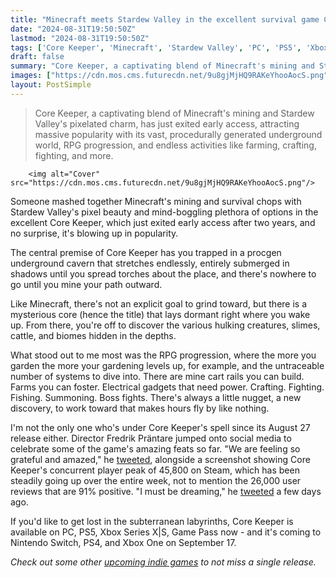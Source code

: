 ```yaml
---
title: "Minecraft meets Stardew Valley in the excellent survival game Core Keeper, and it's huge 1.0 launch makes its creator feel he 'must be dreaming'"
date: "2024-08-31T19:50:50Z"
lastmod: "2024-08-31T19:50:50Z"
tags: ['Core Keeper', 'Minecraft', 'Stardew Valley', 'PC', 'PS5', 'Xbox Series X|S', 'Game Pass', 'Nintendo Switch', 'PS4', 'Xbox One', 'Indie Game', 'Survival', 'Sandbox', 'RPG', 'Adventure', 'Early Access']
draft: false
summary: "Core Keeper, a captivating blend of Minecraft's mining and Stardew Valley's pixelated charm, has just exited early access, attracting massive popularity with its vast, procedurally generated underground world, RPG progression, and endless activities like farming, crafting, fighting, and more."
images: ["https://cdn.mos.cms.futurecdn.net/9u8gjMjHQ9RAKeYhooAocS.png"]
layout: PostSimple
---
```

> Core Keeper, a captivating blend of Minecraft's mining and Stardew Valley's pixelated charm, has just exited early access, attracting massive popularity with its vast, procedurally generated underground world, RPG progression, and endless activities like farming, crafting, fighting, and more.


        <img alt="Cover" src="https://cdn.mos.cms.futurecdn.net/9u8gjMjHQ9RAKeYhooAocS.png"/>
        
Someone mashed together Minecraft's mining and survival chops with Stardew Valley's pixel beauty and mind-boggling plethora of options in the excellent Core Keeper, which just exited early access after two years, and no surprise, it's blowing up in popularity.

The central premise of Core Keeper has you trapped in a procgen underground cavern that stretches endlessly, entirely submerged in shadows until you spread torches about the place, and there's nowhere to go until you mine your path outward. 

Like Minecraft, there's not an explicit goal to grind toward, but there is a mysterious core (hence the title) that lays dormant right where you wake up. From there, you're off to discover the various hulking creatures, slimes, cattle, and biomes hidden in the depths. 

What stood out to me most was the RPG progression, where the more you garden the more your gardening levels up, for example, and the untraceable number of systems to dive into. There are mine cart rails you can build. Farms you can foster. Electrical gadgets that need power. Crafting. Fighting. Fishing. Summoning. Boss fights. There's always a little nugget, a new discovery, to work toward that makes hours fly by like nothing. 

I'm not the only one who's under Core Keeper's spell since its August 27 release either. Director Fredrik Präntare jumped onto social media to celebrate some of the game's amazing feats so far. "We are feeling so grateful and amazed," he [tweeted](https://x.com/prantare/status/1829870036024246660), alongside a screenshot showing Core Keeper's concurrent player peak of 45,800 on Steam, which has been steadily going up over the entire week, not to mention the 26,000 user reviews that are 91% positive. "I must be dreaming," he [tweeted](https://x.com/prantare/status/1829160217571143944?s=46&t=TkWNGWhAsug6XjA07483vA) a few days ago.

If you'd like to get lost in the subterranean labyrinths, Core Keeper is available on PC, PS5, Xbox Series X|S, Game Pass now - and it's coming to Nintendo Switch, PS4, and Xbox One on September 17. 

*Check out some other *[<em>upcoming indie games</em>](https://www.gamesradar.com/upcoming-indie-games/)* to not miss a single release.*
        